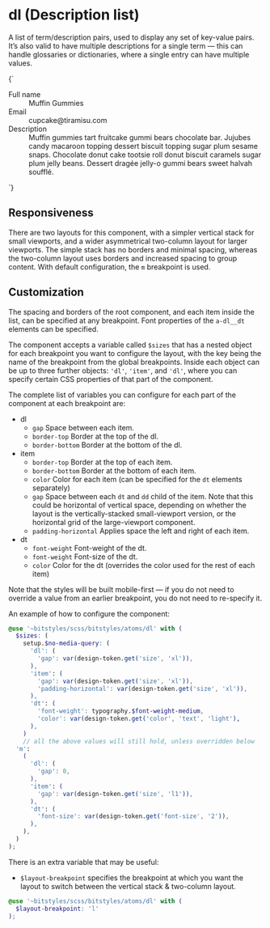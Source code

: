 
<Meta title="Atoms/dl" />

# dl (Description list)

A list of term/description pairs, used to display any set of key-value pairs. It’s also valid to have multiple descriptions for a single term — this can handle glossaries or dictionaries, where a single entry can have multiple values.

<Canvas isColumn>
  <Story name="dl">
    {`
      <dl class="a-dl">
        <div class="a-dl__item">
          <dt class="a-dl__dt">Full name</dt>
          <dd class="a-dl__dd">Muffin Gummies</dd>
        </div>
        <div class="a-dl__item">
          <dt class="a-dl__dt">Email</dt>
          <dd class="a-dl__dd">cupcake@tiramisu.com</dd>
        </div>
        <div class="a-dl__item">
          <dt class="a-dl__dt">Description</dt>
          <dd class="a-dl__dd">Muffin gummies tart fruitcake gummi bears chocolate bar. Jujubes candy macaroon topping dessert biscuit topping sugar plum sesame snaps. Chocolate donut cake tootsie roll donut biscuit caramels sugar plum jelly beans. Dessert dragée jelly-o gummi bears sweet halvah soufflé.</dd>
        </div>
      </dl>
    `}
  </Story>
</Canvas>

## Responsiveness

There are two layouts for this component, with a simpler vertical stack for small viewports, and a wider asymmetrical two-column layout for larger viewports. The simple stack has no borders and minimal spacing, whereas the two-column layout uses borders and increased spacing to group content. With default configuration, the `m` breakpoint is used.

## Customization

The spacing and borders of the root component, and each item inside the list, can be specified at any breakpoint. Font properties of the `a-dl__dt` elements can be specified.

The component accepts a variable called `$sizes` that has a nested object for each breakpoint you want to configure the layout, with the key being the name of the breakpoint from the global breakpoints. Inside each object can be up to three further objects: `'dl'`, `'item'`, and `'dl'`, where you can specify certain CSS properties of that part of the component.

The complete list of variables you can configure for each part of the component at each breakpoint are:

- dl
  - `gap` Space between each item.
  - `border-top` Border at the top of the dl.
  - `border-bottom` Border at the bottom of the dl.
- item
  - `border-top` Border at the top of each item.
  - `border-bottom` Border at the bottom of each item.
  - `color` Color for each item (can be specified for the `dt` elements separately)
  - `gap` Space between each `dt` and `dd` child of the item. Note that this could be horizontal of vertical space, depending on whether the layout is the vertically-stacked small-viewport version, or the horizontal grid of the large-viewport component.
  - `padding-horizontal` Applies space the left and right of each item.
- dt
  - `font-weight` Font-weight of the dt.
  - `font-weight` Font-size of the dt.
  - `color` Color for the dt (overrides the color used for the rest of each item)

Note that the styles will be built mobile-first — if you do not need to override a value from an earlier breakpoint, you do not need to re-specify it.

An example of how to configure the component:

```scss
@use '~bitstyles/scss/bitstyles/atoms/dl' with (
  $sizes: (
    setup.$no-media-query: (
      'dl': (
        'gap': var(design-token.get('size', 'xl')),
      ),
      'item': (
        'gap': var(design-token.get('size', 'xl')),
        'padding-horizontal': var(design-token.get('size', 'xl')),
      ),
      'dt': (
        'font-weight': typography.$font-weight-medium,
        'color': var(design-token.get('color', 'text', 'light'),
      ),
    )
    // all the above values will still hold, unless overridden below
  'm':
    (
      'dl': (
        'gap': 0,
      ),
      'item': (
        'gap': var(design-token.get('size', 'l1')),
      ),
      'dt': (
        'font-size': var(design-token.get('font-size', '2')),
      ),
    ),
  )
);
```

There is an extra variable that may be useful:

- `$layout-breakpoint` specifies the breakpoint at which you want the layout to switch between the vertical stack & two-column layout.

```scss
@use '~bitstyles/scss/bitstyles/atoms/dl' with (
  $layout-breakpoint: 'l'
);
```
